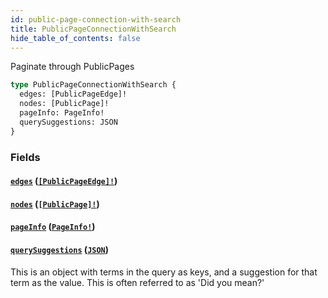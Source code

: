 ```yaml
---
id: public-page-connection-with-search
title: PublicPageConnectionWithSearch
hide_table_of_contents: false
---
```



Paginate through PublicPages

```graphql
type PublicPageConnectionWithSearch {
  edges: [PublicPageEdge]!
  nodes: [PublicPage]!
  pageInfo: PageInfo!
  querySuggestions: JSON
}
```


### Fields

#### [`edges`](#) ([`[PublicPageEdge]!`](/developers/demandhq-apis/storefront-api/graphql/reference/objects/public-page-edge))




#### [`nodes`](#) ([`[PublicPage]!`](/developers/demandhq-apis/storefront-api/graphql/reference/objects/public-page))




#### [`pageInfo`](#) ([`PageInfo!`](/developers/demandhq-apis/storefront-api/graphql/reference/objects/page-info))




#### [`querySuggestions`](#) ([`JSON`](/developers/demandhq-apis/storefront-api/graphql/reference/scalars/json))

This is an object with terms in the query as keys, and a suggestion for that
term as the value. This is often referred to as 'Did you mean?'




